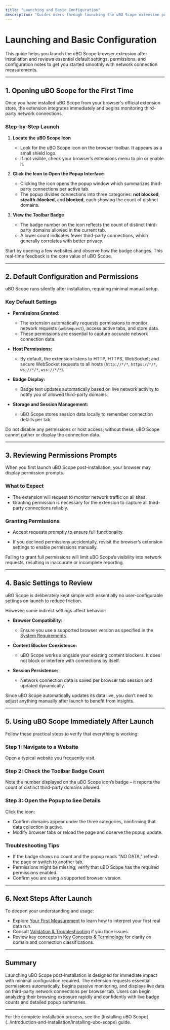 ```yaml
---
title: "Launching and Basic Configuration"
description: "Guides users through launching the uBO Scope extension post-installation, with notes on any default configurations, permissions prompts, or settings to review for an optimal start."
---
```


# Launching and Basic Configuration

This guide helps you launch the uBO Scope browser extension after installation and reviews essential default settings, permissions, and configuration notes to get you started smoothly with network connection measurements.

---

## 1. Opening uBO Scope for the First Time

Once you have installed uBO Scope from your browser's official extension store, the extension integrates immediately and begins monitoring third-party network connections.

### Step-by-Step Launch

1. **Locate the uBO Scope Icon**
   - Look for the uBO Scope icon on the browser toolbar. It appears as a small shield logo.
   - If not visible, check your browser’s extensions menu to pin or enable it.

2. **Click the Icon to Open the Popup Interface**
   - Clicking the icon opens the popup window which summarizes third-party connections per active tab.
   - The popup divides connections into three categories: **not blocked**, **stealth-blocked**, and **blocked**, each showing the count of distinct domains.

3. **View the Toolbar Badge**
   - The badge number on the icon reflects the count of distinct third-party domains allowed in the current tab.
   - A lower count indicates fewer third-party connections, which generally correlates with better privacy.

<Tip>
Start by opening a few websites and observe how the badge changes. This real-time feedback is the core value of uBO Scope.
</Tip>

---

## 2. Default Configuration and Permissions

uBO Scope runs silently after installation, requiring minimal manual setup.

### Key Default Settings

- **Permissions Granted:**
  - The extension automatically requests permissions to monitor network requests (`webRequest`), access active tabs, and store data.
  - These permissions are essential to capture accurate network connection data.

- **Host Permissions:**
  - By default, the extension listens to HTTP, HTTPS, WebSocket, and secure WebSocket requests to all hosts (`http://*/*`, `https://*/*`, `ws://*/*`, `wss://*/*`).

- **Badge Display:**
  - Badge text updates automatically based on live network activity to notify you of allowed third-party domains.

- **Storage and Session Management:**
  - uBO Scope stores session data locally to remember connection details per tab.

<Check>
Do not disable any permissions or host access; without these, uBO Scope cannot gather or display the connection data.
</Check>

---

## 3. Reviewing Permissions Prompts

When you first launch uBO Scope post-installation, your browser may display permission prompts.

### What to Expect

- The extension will request to monitor network traffic on all sites.
- Granting permission is necessary for the extension to capture all third-party connections reliably.

### Granting Permissions

- Accept requests promptly to ensure full functionality.

- If you declined permissions accidentally, revisit the browser’s extension settings to enable permissions manually.

<Warning>
Failing to grant full permissions will limit uBO Scope’s visibility into network requests, resulting in inaccurate or incomplete reporting.
</Warning>

---

## 4. Basic Settings to Review

uBO Scope is deliberately kept simple with essentially no user-configurable settings on launch to reduce friction.

However, some indirect settings affect behavior:

- **Browser Compatibility:**
  - Ensure you use a supported browser version as specified in the [System Requirements](../introduction-and-installation/system-requirements).

- **Content Blocker Coexistence:**
  - uBO Scope works alongside your existing content blockers. It does not block or interfere with connections by itself.

- **Session Persistence:**
  - Network connection data is saved per browser tab session and updated dynamically.

<Tip>
Since uBO Scope automatically updates its data live, you don’t need to adjust anything manually after launch to benefit from insights.
</Tip>

---

## 5. Using uBO Scope Immediately After Launch

Follow these practical steps to verify that everything is working:

### Step 1: Navigate to a Website

Open a typical website you frequently visit.

### Step 2: Check the Toolbar Badge Count

Note the number displayed on the uBO Scope icon’s badge – it reports the count of distinct third-party domains allowed.

### Step 3: Open the Popup to See Details

Click the icon:

- Confirm domains appear under the three categories, confirming that data collection is active.
- Modify browser tabs or reload the page and observe the popup update.

### Troubleshooting Tips

- If the badge shows no count and the popup reads "NO DATA," refresh the page or switch to another tab.
- Permissions might be missing; verify that uBO Scope has the required permissions enabled.
- Confirm you are using a supported browser version.

---

## 6. Next Steps After Launch

To deepen your understanding and usage:

- Explore [Your First Measurement](../first-steps-usage-validation/first-successful-run) to learn how to interpret your first real data run.
- Consult [Validation & Troubleshooting](../first-steps-usage-validation/validation-and-troubleshooting) if you face issues.
- Review key concepts in [Key Concepts & Terminology](../../overview/introduction-core-concepts/key-concepts-terminology) for clarity on domain and connection classifications.

---

## Summary

Launching uBO Scope post-installation is designed for immediate impact with minimal configuration required. The extension requests essential permissions automatically, begins passive monitoring, and displays live data on third-party network connections per browser tab. Users can begin analyzing their browsing exposure rapidly and confidently with live badge counts and detailed popup summaries.


---

<Callout type="info">
For the complete installation process, see the [Installing uBO Scope](../introduction-and-installation/installing-ubo-scope) guide.
</Callout>